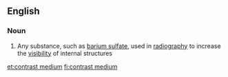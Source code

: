 ==English==

===Noun===
{{wikipedia}}
{{en-noun|head=[[contrast]] [[medium]]|contrast media}}

#{{medicine}} Any substance, such as [[barium sulfate]], used in [[radiography]] to increase the [[visibility]] of internal structures

[[et:contrast medium]]
[[fi:contrast medium]]